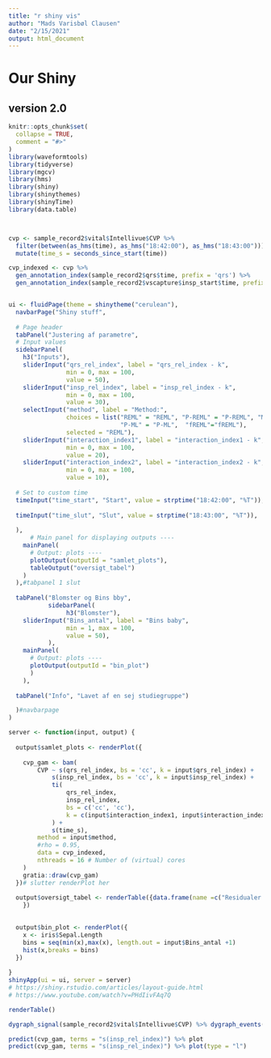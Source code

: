 ```yaml
---
title: "r shiny vis"
author: "Mads Varisbøl Clausen"
date: "2/15/2021"
output: html_document
---
```


# Our Shiny
## version 2.0
```r
knitr::opts_chunk$set(
  collapse = TRUE,
  comment = "#>"
)
library(waveformtools)
library(tidyverse)
library(mgcv)
library(hms)
library(shiny)
library(shinythemes)
library(shinyTime)
library(data.table)



cvp <- sample_record2$vital$Intellivue$CVP %>% 
  filter(between(as_hms(time), as_hms("18:42:00"), as_hms("18:43:00"))) %>% 
  mutate(time_s = seconds_since_start(time))

cvp_indexed <- cvp %>% 
  gen_annotation_index(sample_record2$qrs$time, prefix = 'qrs') %>% 
  gen_annotation_index(sample_record2$vscapture$insp_start$time, prefix = 'insp')


ui <- fluidPage(theme = shinytheme("cerulean"),
  navbarPage("Shiny stuff",
             
  # Page header
  tabPanel("Justering af parametre",
  # Input values
  sidebarPanel(
    h3("Inputs"),
    sliderInput("qrs_rel_index", label = "qrs_rel_index - k",
                min = 0, max = 100,
                value = 50),
    sliderInput("insp_rel_index", label = "insp_rel_index - k",
                min = 0, max = 100,
                value = 30),
    selectInput("method", label = "Method:", 
                choices = list("REML" = "REML", "P-REML" = "P-REML", "ML" = "ML", 
                               "P-ML" = "P-ML",  "fREML"="fREML"), 
                selected = "REML"),
    sliderInput("interaction_index1", label = "interaction_index1 - k",
                min = 0, max = 100,
                value = 20),
    sliderInput("interaction_index2", label = "interaction_index2 - k",
                min = 0, max = 100,
                value = 10),
  
  # Set to custom time 
  timeInput("time_start", "Start", value = strptime("18:42:00", "%T")),
  
  timeInput("time_slut", "Slut", value = strptime("18:43:00", "%T")),
  
  ),
      # Main panel for displaying outputs ----
    mainPanel(
      # Output: plots ----
      plotOutput(outputId = "samlet_plots"),
      tableOutput("oversigt_tabel")
    )
  ),#tabpanel 1 slut
  
  tabPanel("Blomster og Bins bby", 
           sidebarPanel(
                h3("Blomster"),
    sliderInput("Bins_antal", label = "Bins baby",
                min = 1, max = 100,
                value = 50),
           ),
    mainPanel(
      # Output: plots ----
      plotOutput(outputId = "bin_plot")
      )
    ),
  
  tabPanel("Info", "Lavet af en sej studiegruppe")

  )#navbarpage 
)

server <- function(input, output) {
  
  output$samlet_plots <- renderPlot({
    
    cvp_gam <- bam(
        CVP ~ s(qrs_rel_index, bs = 'cc', k = input$qrs_rel_index) +
            s(insp_rel_index, bs = 'cc', k = input$insp_rel_index) +
            ti(
                qrs_rel_index,
                insp_rel_index,
                bs = c('cc', 'cc'),
                k = c(input$interaction_index1, input$interaction_index2)
            ) +
            s(time_s),
        method = input$method,
        #rho = 0.95,
        data = cvp_indexed,
        nthreads = 16 # Number of (virtual) cores
    )
    gratia::draw(cvp_gam)
  })# slutter renderPlot her
  
  output$oversigt_tabel <- renderTable({data.frame(name =c("Residualer i anden", "REML_score"), value=c(sum(cvp_gam$residuals^2), unname(cvp_gam$gcv.ubre[1])))
    })

  
  output$bin_plot <- renderPlot({
    x <- iris$Sepal.Length
    bins = seq(min(x),max(x), length.out = input$Bins_antal +1)
    hist(x,breaks = bins)
  })
  
}
shinyApp(ui = ui, server = server)
# https://shiny.rstudio.com/articles/layout-guide.html
# https://www.youtube.com/watch?v=PHdIivFAq7Q
```

```r
renderTable()
```





```r
dygraph_signal(sample_record2$vital$Intellivue$CVP) %>% dygraph_events(sample_record2$vent_event_labels)

predict(cvp_gam, terms = "s(insp_rel_index)") %>% plot
predict(cvp_gam, terms = "s(insp_rel_index)") %>% plot(type = "l")
```

